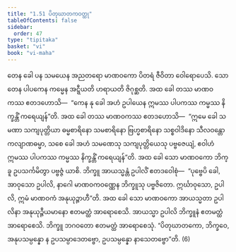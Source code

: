 ```yaml
---
title: "1.51 ပိတုဃာတကဝတ္ထု"
tableOfContents: false
sidebar:
  order: 47
type: "tipitaka"
basket: "vi"
book: "vi-maha"
---
```



<DynamicBreadcrumb />

<Division number="113" book="vi-maha">

<Paragraph number="487" book="vi-maha">
တေန ခေါ ပန သမယေန အညတရော မာဏဝကော ပိတရံ ဇီဝိတာ ဝေါရောပေသိ. သော တေန ပါပကေန ကမ္မေန အဋ္ဋီယတိ ဟရာယတိ ဇိဂုစ္ဆတိ. အထ ခေါ တဿ မာဏဝကဿ ဧတဒဟောသိ—  “ကေန နု ခေါ အဟံ ဥပါယေန ဣမဿ ပါပကဿ ကမ္မဿ နိက္ခန္တိံ ကရေယျန်”တိ. အထ ခေါ တဿ မာဏဝကဿ ဧတဒဟောသိ—  “ဣမေ ခေါ သမဏာ သကျပုတ္တိယာ ဓမ္မစာရိနော သမစာရိနော ဗြဟ္မစာရိနော သစ္စဝါဒိနော သီလဝန္တော ကလျာဏဓမ္မာ, သစေ ခေါ အဟံ သမဏေသု သကျပုတ္တိယေသု ပဗ္ဗဇေယျံ, ဧဝါဟံ ဣမဿ ပါပကဿ ကမ္မဿ နိက္ခန္တိံ ကရေယျန်”တိ. အထ ခေါ သော မာဏဝကော ဘိက္ခူ ဥပသင်္ကမိတွာ ပဗ္ဗဇ္ဇံ ယာစိ. ဘိက္ခူ အာယသ္မန္တံ ဥပါလိံ ဧတဒဝေါစုံ—  “ပုဗ္ဗေပိ ခေါ, အာဝုသော ဥပါလိ, နာဂေါ မာဏဝကဝဏ္ဏေန ဘိက္ခူသု ပဗ္ဗဇိတော. ဣင်္ဃာဝုသော, ဥပါလိ, ဣမံ မာဏဝကံ အနုယုဉ္ဇာဟီ”တိ. အထ ခေါ သော မာဏဝကော အာယသ္မတာ ဥပါလိနာ အနုယုဉ္ဇီယမာနော ဧတမတ္ထံ အာရောစေသိ. အာယသ္မာ ဥပါလိ ဘိက္ခူနံ ဧတမတ္ထံ အာရောစေသိ. ဘိက္ခူ ဘဂဝတော ဧတမတ္ထံ အာရောစေသုံ. “ပိတုဃာတကော, ဘိက္ခဝေ, အနုပသမ္ပန္နော န ဥပသမ္ပာဒေတဗ္ဗော, ဥပသမ္ပန္နော နာသေတဗ္ဗော”တိ. (6)
</Paragraph>
</Division>